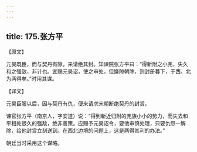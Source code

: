 ```yaml
---
---
---
```

title: 175.张方平
---



【原文】

元昊既臣，而与契丹有隙，来请绝其封。知谏院张方平曰：“得新附之小羌，失久和之强敌，非计也。宜赐元昊诏，使之审处，但嫌隙朝除，则封册暮下，于西、北为两得矣。”时用其谋。

【译文】

元昊臣服以后，因与契丹有仇，便来请求宋朝断绝契丹的封赏。

谏官张方平（南京人，字安道）说：“得到新近归附的羌族小小的势力，而失去和平相处很久的强敌，绝非善策。应赐予元昊诏令，要他审慎处理，只要仇怨一解除，给他封赏立刻送到。在西北边境的问题上，这是两得其利的办法。”

朝廷当时采用这个谋略。